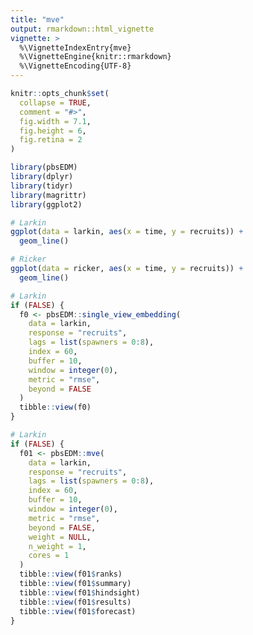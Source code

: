 ```yaml
---
title: "mve"
output: rmarkdown::html_vignette
vignette: >
  %\VignetteIndexEntry{mve}
  %\VignetteEngine{knitr::rmarkdown}
  %\VignetteEncoding{UTF-8}
---
```


```r
knitr::opts_chunk$set(
  collapse = TRUE,
  comment = "#>",
  fig.width = 7.1,
  fig.height = 6,
  fig.retina = 2
)
```

```r
library(pbsEDM)
library(dplyr)
library(tidyr)
library(magrittr)
library(ggplot2)
```


```r
# Larkin
ggplot(data = larkin, aes(x = time, y = recruits)) +
  geom_line()

# Ricker
ggplot(data = ricker, aes(x = time, y = recruits)) +
  geom_line()

```

```r
# Larkin
if (FALSE) {
  f0 <- pbsEDM::single_view_embedding(
    data = larkin,
    response = "recruits",
    lags = list(spawners = 0:8),
    index = 60,
    buffer = 10,
    window = integer(0),
    metric = "rmse",
    beyond = FALSE
  )
  tibble::view(f0)
}

# Larkin
if (FALSE) {
  f01 <- pbsEDM::mve(
    data = larkin,
    response = "recruits",
    lags = list(spawners = 0:8),
    index = 60,
    buffer = 10,
    window = integer(0),
    metric = "rmse",
    beyond = FALSE,
    weight = NULL,
    n_weight = 1,
    cores = 1
  )
  tibble::view(f01$ranks)
  tibble::view(f01$summary)
  tibble::view(f01$hindsight)
  tibble::view(f01$results)
  tibble::view(f01$forecast)
}

```
